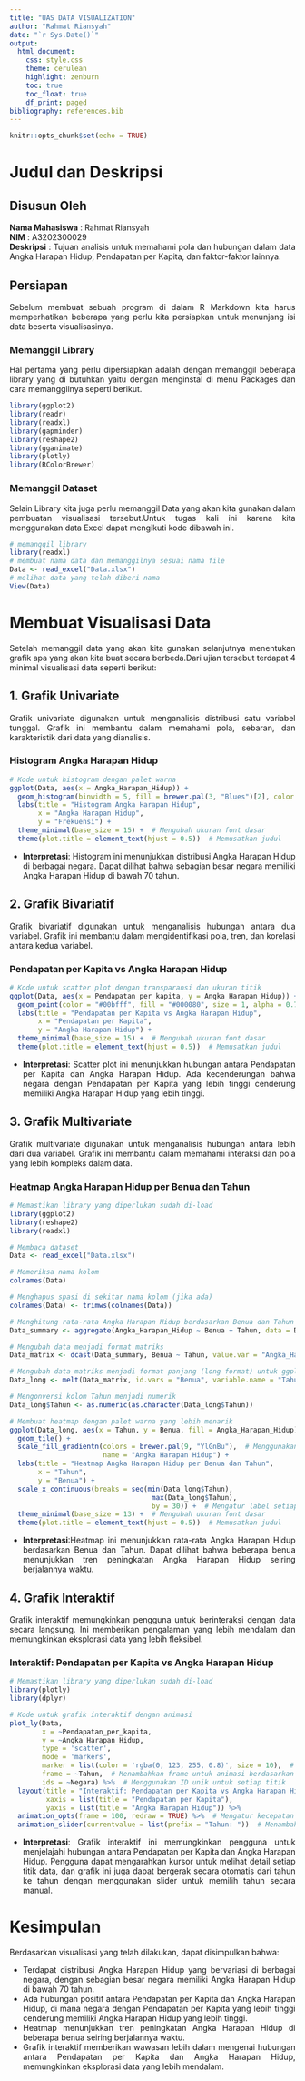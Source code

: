 ```yaml
---
title: "UAS DATA VISUALIZATION"
author: "Rahmat Riansyah"
date: "`r Sys.Date()`"
output: 
  html_document:
    css: style.css
    theme: cerulean
    highlight: zenburn
    toc: true
    toc_float: true
    df_print: paged
bibliography: references.bib
---
```


```{=html}
<style>
body{
text-align: justify}
</style>
```
```r
knitr::opts_chunk$set(echo = TRUE)
```

# Judul dan Deskripsi

## Disusun Oleh
**Nama Mahasiswa**    : Rahmat Riansyah  
**NIM**               : A3202300029  
**Deskripsi**         : Tujuan analisis untuk memahami pola dan hubungan dalam data Angka Harapan Hidup, Pendapatan per Kapita, dan faktor-faktor lainnya.

## Persiapan
Sebelum membuat sebuah program di dalam R Markdown kita harus memperhatikan beberapa yang perlu kita persiapkan untuk menunjang isi data beserta visualisasinya.

### Memanggil Library
Hal pertama yang perlu dipersiapkan adalah dengan memanggil beberapa library yang di butuhkan yaitu dengan menginstal di menu Packages dan cara memanggilnya seperti berikut.

```r
library(ggplot2)
library(readr)
library(readxl)
library(gapminder)
library(reshape2)
library(gganimate)
library(plotly)
library(RColorBrewer) 
```

### Memanggil Dataset
Selain Library kita juga perlu memanggil Data yang akan kita gunakan dalam pembuatan visualisasi tersebut.Untuk tugas kali ini karena kita menggunakan data Excel dapat mengikuti kode dibawah ini.

```r
# memanggil library
library(readxl)
# membuat nama data dan memanggilnya sesuai nama file
Data <- read_excel("Data.xlsx")
# melihat data yang telah diberi nama
View(Data)
```

# Membuat Visualisasi Data
Setelah memanggil data yang akan kita gunakan selanjutnya menentukan grafik apa yang akan kita buat secara berbeda.Dari ujian tersebut terdapat 4 minimal visualisasi data seperti berikut:

## **1. Grafik Univariate**
Grafik univariate digunakan untuk menganalisis distribusi satu variabel tunggal. Grafik ini membantu dalam memahami pola, sebaran, dan karakteristik dari data yang dianalisis.

### Histogram Angka Harapan Hidup
```r
# Kode untuk histogram dengan palet warna
ggplot(Data, aes(x = Angka_Harapan_Hidup)) +
  geom_histogram(binwidth = 5, fill = brewer.pal(3, "Blues")[2], color = "black") +
  labs(title = "Histogram Angka Harapan Hidup",
       x = "Angka Harapan Hidup",
       y = "Frekuensi") +
  theme_minimal(base_size = 15) +  # Mengubah ukuran font dasar
  theme(plot.title = element_text(hjust = 0.5))  # Memusatkan judul
```

- **Interpretasi**: Histogram ini menunjukkan distribusi Angka Harapan Hidup di berbagai negara. Dapat dilihat bahwa sebagian besar negara memiliki Angka Harapan Hidup di bawah 70 tahun.


## **2. Grafik Bivariatif**
Grafik bivariatif digunakan untuk menganalisis hubungan antara dua variabel. Grafik ini membantu dalam mengidentifikasi pola, tren, dan korelasi antara kedua variabel.

### Pendapatan per Kapita vs Angka Harapan Hidup
```r
# Kode untuk scatter plot dengan transparansi dan ukuran titik
ggplot(Data, aes(x = Pendapatan_per_kapita, y = Angka_Harapan_Hidup)) +
  geom_point(color = "#00bfff", fill = "#000080", size = 1, alpha = 0.7) +  # Mengubah warna dan menambahkan transparansi
  labs(title = "Pendapatan per Kapita vs Angka Harapan Hidup",
       x = "Pendapatan per Kapita",
       y = "Angka Harapan Hidup") +
  theme_minimal(base_size = 15) +  # Mengubah ukuran font dasar
  theme(plot.title = element_text(hjust = 0.5))  # Memusatkan judul
```

- **Interpretasi**: Scatter plot ini menunjukkan hubungan antara Pendapatan per Kapita dan Angka Harapan Hidup. Ada kecenderungan bahwa negara dengan Pendapatan per Kapita yang lebih tinggi cenderung memiliki Angka Harapan Hidup yang lebih tinggi.

## **3. Grafik Multivariate**
Grafik multivariate digunakan untuk menganalisis hubungan antara lebih dari dua variabel. Grafik ini membantu dalam memahami interaksi dan pola yang lebih kompleks dalam data.

### Heatmap Angka Harapan Hidup per Benua dan Tahun

```r
# Memastikan library yang diperlukan sudah di-load
library(ggplot2)
library(reshape2)
library(readxl)  

# Membaca dataset
Data <- read_excel("Data.xlsx")

# Memeriksa nama kolom
colnames(Data)

# Menghapus spasi di sekitar nama kolom (jika ada)
colnames(Data) <- trimws(colnames(Data))

# Menghitung rata-rata Angka Harapan Hidup berdasarkan Benua dan Tahun
Data_summary <- aggregate(Angka_Harapan_Hidup ~ Benua + Tahun, data = Data, FUN = mean)

# Mengubah data menjadi format matriks
Data_matrix <- dcast(Data_summary, Benua ~ Tahun, value.var = "Angka_Harapan_Hidup")

# Mengubah data matriks menjadi format panjang (long format) untuk ggplot
Data_long <- melt(Data_matrix, id.vars = "Benua", variable.name = "Tahun", value.name = "Angka_Harapan_Hidup")

# Mengonversi kolom Tahun menjadi numerik
Data_long$Tahun <- as.numeric(as.character(Data_long$Tahun))

# Membuat heatmap dengan palet warna yang lebih menarik
ggplot(Data_long, aes(x = Tahun, y = Benua, fill = Angka_Harapan_Hidup)) +
  geom_tile() +
  scale_fill_gradientn(colors = brewer.pal(9, "YlGnBu"),  # Menggunakan palet warna dari RColorBrewer
                       name = "Angka Harapan Hidup") +
  labs(title = "Heatmap Angka Harapan Hidup per Benua dan Tahun",
       x = "Tahun",
       y = "Benua") +
  scale_x_continuous(breaks = seq(min(Data_long$Tahun), 
                                   max(Data_long$Tahun), 
                                   by = 30)) +  # Mengatur label setiap 20 tahun
  theme_minimal(base_size = 13) +  # Mengubah ukuran font dasar
  theme(plot.title = element_text(hjust = 0.5))  # Memusatkan judul
```

- **Interpretasi**:Heatmap ini menunjukkan rata-rata Angka Harapan Hidup berdasarkan Benua dan Tahun. Dapat dilihat bahwa beberapa benua menunjukkan tren peningkatan Angka Harapan Hidup seiring berjalannya waktu.

## **4. Grafik Interaktif**
Grafik interaktif memungkinkan pengguna untuk berinteraksi dengan data secara langsung. Ini memberikan pengalaman yang lebih mendalam dan memungkinkan eksplorasi data yang lebih fleksibel.

### Interaktif: Pendapatan per Kapita vs Angka Harapan Hidup

```r
# Memastikan library yang diperlukan sudah di-load
library(plotly)
library(dplyr)

# Kode untuk grafik interaktif dengan animasi
plot_ly(Data, 
        x = ~Pendapatan_per_kapita, 
        y = ~Angka_Harapan_Hidup, 
        type = 'scatter', 
        mode = 'markers', 
        marker = list(color = 'rgba(0, 123, 255, 0.8)', size = 10),  # Mengubah warna titik
        frame = ~Tahun,  # Menambahkan frame untuk animasi berdasarkan tahun
        ids = ~Negara) %>%  # Menggunakan ID unik untuk setiap titik
  layout(title = "Interaktif: Pendapatan per Kapita vs Angka Harapan Hidup",
         xaxis = list(title = "Pendapatan per Kapita"),
         yaxis = list(title = "Angka Harapan Hidup")) %>%
  animation_opts(frame = 100, redraw = TRUE) %>%  # Mengatur kecepatan animasi
  animation_slider(currentvalue = list(prefix = "Tahun: "))  # Menambahkan slider untuk tahun
```
- **Interpretasi**: Grafik interaktif ini memungkinkan pengguna untuk menjelajahi hubungan antara Pendapatan per Kapita dan Angka Harapan Hidup. Pengguna dapat mengarahkan kursor untuk melihat detail setiap titik data, dan grafik ini juga dapat bergerak secara otomatis dari tahun ke tahun dengan menggunakan slider untuk memilih tahun secara manual.

# Kesimpulan
Berdasarkan visualisasi yang telah dilakukan, dapat disimpulkan bahwa:

- Terdapat distribusi Angka Harapan Hidup yang bervariasi di berbagai negara, dengan sebagian besar negara memiliki Angka Harapan Hidup di bawah 70 tahun.
- Ada hubungan positif antara Pendapatan per Kapita dan Angka Harapan Hidup, di mana negara dengan Pendapatan per Kapita yang lebih tinggi cenderung memiliki Angka Harapan Hidup yang lebih tinggi.
- Heatmap menunjukkan tren peningkatan Angka Harapan Hidup di beberapa benua seiring berjalannya waktu.
- Grafik interaktif memberikan wawasan lebih dalam mengenai hubungan antara Pendapatan per Kapita dan Angka Harapan Hidup, memungkinkan eksplorasi data yang lebih mendalam.

